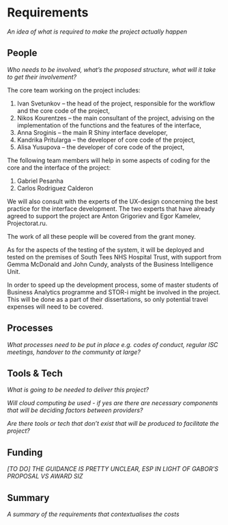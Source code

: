# Requirements
*An idea of what is required to make the project actually happen*

## People
*Who needs to be involved, what's the proposed structure, what will it take to get their involvement?*

The core team working on the project includes:

1. Ivan Svetunkov -- the head of the project, responsible for the workflow and the core code of the project,
2. Nikos Kourentzes -- the main consultant of the project, advising on the implementation of the functions and the features of the interface,
3. Anna Sroginis -- the main R Shiny interface developer,
4. Kandrika Pritularga -- the developer of core code of the project,
5. Alisa Yusupova -- the developer of core code of the project,

The following team members will help in some aspects of coding for the core and the interface of the project:

1. Gabriel Pesanha
2. Carlos Rodriguez Calderon

We will also consult with the experts of the UX-design concerning the best practice for the interface development. The two experts that have already agreed to support the project are Anton Grigoriev and Egor Kamelev, Projectorat.ru.

The work of all these people will be covered from the grant money.

As for the aspects of the testing of the system, it will be deployed and tested on the premises of South Tees NHS Hospital Trust, with support from Gemma McDonald and John Cundy, analysts of the Business Intelligence Unit.

In order to speed up the development process, some of master students of Business Analytics programme and STOR-i might be involved in the project. This will be done as a part of their dissertations, so only potential travel expenses will need to be covered.


## Processes
*What processes need to be put in place e.g. codes of conduct, regular ISC meetings, handover to the community at large?*


## Tools & Tech
*What is going to be needed to deliver this project?*

*Will cloud computing be used - if yes are there are necessary components that will be deciding factors between providers?*

*Are there tools or tech that don't exist that will be produced to facilitate the project?*


## Funding
*[TO DO] THE GUIDANCE IS PRETTY UNCLEAR, ESP IN LIGHT OF GABOR'S PROPOSAL VS AWARD SIZ*


## Summary
*A summary of the requirements that contextualises the costs*

